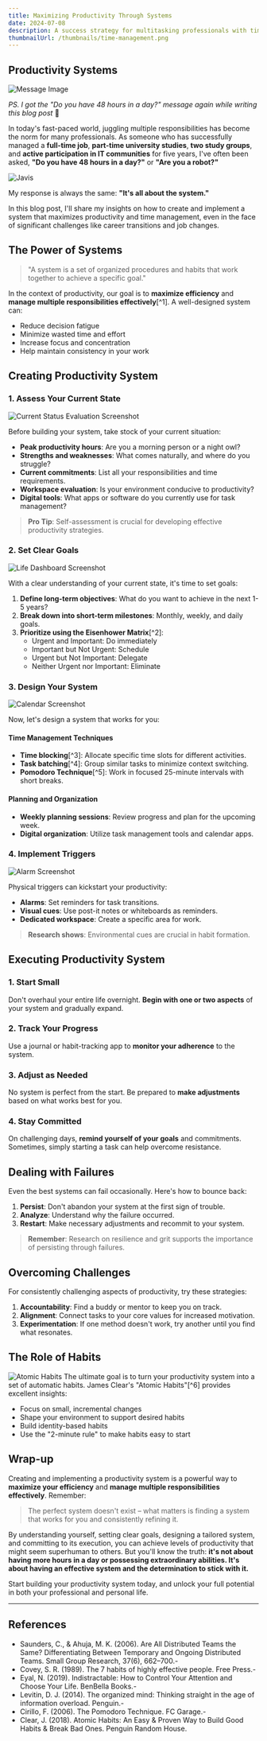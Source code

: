 ```yaml
---
title: Maximizing Productivity Through Systems
date: 2024-07-08
description: A success strategy for multitasking professionals with time management.
thumbnailUrl: /thumbnails/time-management.png
---
```


## Productivity Systems

![Message Image](/posts/time-management/faq.png)

_PS. I got the "Do you have 48 hours in a day?" message again while writing this blog post_ 🫣

In today's fast-paced world, juggling multiple responsibilities has become the norm for many professionals. As someone who has successfully managed a **full-time job**, **part-time university studies**, **two study groups**, and **active participation in IT communities** for five years, I've often been asked, **"Do you have 48 hours in a day?"** or **"Are you a robot?"**

![Javis](/posts/time-management/javis.jpg)

My response is always the same: **"It's all about the system."**

In this blog post, I'll share my insights on how to create and implement a system that maximizes productivity and time management, even in the face of significant challenges like career transitions and job changes.

## The Power of Systems

> "A system is a set of organized procedures and habits that work together to achieve a specific goal."

In the context of productivity, our goal is to **maximize efficiency** and **manage multiple responsibilities effectively**[^1]. A well-designed system can:

- Reduce decision fatigue
- Minimize wasted time and effort
- Increase focus and concentration
- Help maintain consistency in your work

## Creating Productivity System

### 1. Assess Your Current State

![Current Status Evaluation Screenshot](/posts/time-management/current-status.png)

Before building your system, take stock of your current situation:

- **Peak productivity hours**: Are you a morning person or a night owl?
- **Strengths and weaknesses**: What comes naturally, and where do you struggle?
- **Current commitments**: List all your responsibilities and time requirements.
- **Workspace evaluation**: Is your environment conducive to productivity?
- **Digital tools**: What apps or software do you currently use for task management?

> **Pro Tip**: Self-assessment is crucial for developing effective productivity strategies.

### 2. Set Clear Goals

![Life Dashboard Screenshot](/posts/time-management/life-dashboard.png)

With a clear understanding of your current state, it's time to set goals:

1. **Define long-term objectives**: What do you want to achieve in the next 1-5 years?
2. **Break down into short-term milestones**: Monthly, weekly, and daily goals.
3. **Prioritize using the Eisenhower Matrix**[^2]:
   - Urgent and Important: Do immediately
   - Important but Not Urgent: Schedule
   - Urgent but Not Important: Delegate
   - Neither Urgent nor Important: Eliminate

### 3. Design Your System

![Calendar Screenshot](/posts/time-management/calendar.png)

Now, let's design a system that works for you:

#### Time Management Techniques

- **Time blocking**[^3]: Allocate specific time slots for different activities.
- **Task batching**[^4]: Group similar tasks to minimize context switching.
- **Pomodoro Technique**[^5]: Work in focused 25-minute intervals with short breaks.

#### Planning and Organization

- **Weekly planning sessions**: Review progress and plan for the upcoming week.
- **Digital organization**: Utilize task management tools and calendar apps.

### 4. Implement Triggers

![Alarm Screenshot](/posts/time-management/alarms.jpeg)

Physical triggers can kickstart your productivity:

- **Alarms**: Set reminders for task transitions.
- **Visual cues**: Use post-it notes or whiteboards as reminders.
- **Dedicated workspace**: Create a specific area for work.

> **Research shows**: Environmental cues are crucial in habit formation.

## Executing Productivity System

### 1. Start Small

Don't overhaul your entire life overnight. **Begin with one or two aspects** of your system and gradually expand.

### 2. Track Your Progress

Use a journal or habit-tracking app to **monitor your adherence** to the system.

### 3. Adjust as Needed

No system is perfect from the start. Be prepared to **make adjustments** based on what works best for you.

### 4. Stay Committed

On challenging days, **remind yourself of your goals** and commitments. Sometimes, simply starting a task can help overcome resistance.

## Dealing with Failures

Even the best systems can fail occasionally. Here's how to bounce back:

1. **Persist**: Don't abandon your system at the first sign of trouble.
2. **Analyze**: Understand why the failure occurred.
3. **Restart**: Make necessary adjustments and recommit to your system.

> **Remember**: Research on resilience and grit supports the importance of persisting through failures.

## Overcoming Challenges

For consistently challenging aspects of productivity, try these strategies:

1. **Accountability**: Find a buddy or mentor to keep you on track.
2. **Alignment**: Connect tasks to your core values for increased motivation.
3. **Experimentation**: If one method doesn't work, try another until you find what resonates.

## The Role of Habits

![Atomic Habits](/posts/time-management/atomic-habits.png)
The ultimate goal is to turn your productivity system into a set of automatic habits. James Clear's "Atomic Habits"[^6] provides excellent insights:

- Focus on small, incremental changes
- Shape your environment to support desired habits
- Build identity-based habits
- Use the "2-minute rule" to make habits easy to start

## Wrap-up

Creating and implementing a productivity system is a powerful way to **maximize your efficiency** and **manage multiple responsibilities effectively**. Remember:

> The perfect system doesn't exist – what matters is finding a system that works for you and consistently refining it.

By understanding yourself, setting clear goals, designing a tailored system, and committing to its execution, you can achieve levels of productivity that might seem superhuman to others. But you'll know the truth: **it's not about having more hours in a day or possessing extraordinary abilities. It's about having an effective system and the determination to stick with it.**

Start building your productivity system today, and unlock your full potential in both your professional and personal life.

---

## References

- Saunders, C., & Ahuja, M. K. (2006). Are All Distributed Teams the Same? Differentiating Between Temporary and Ongoing Distributed Teams. Small Group Research, 37(6), 662–700.-
- Covey, S. R. (1989). The 7 habits of highly effective people. Free Press.-
- Eyal, N. (2019). Indistractable: How to Control Your Attention and Choose Your Life. BenBella Books.-
- Levitin, D. J. (2014). The organized mind: Thinking straight in the age of information overload. Penguin.-
- Cirillo, F. (2006). The Pomodoro Technique. FC Garage.-
- Clear, J. (2018). Atomic Habits: An Easy & Proven Way to Build Good Habits & Break Bad Ones. Penguin Random House.
